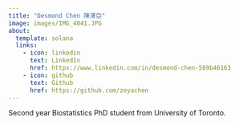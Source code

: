 ```yaml
---
title: "Desmond Chen 陳澤亞"
image: images/IMG_4041.JPG
about:
  template: solana
  links:
    - icon: linkedin
      text: LinkedIn
      href: https://www.linkedin.com/in/desmond-chen-589b46163
    - icon: github
      text: Github
      href: https://github.com/zeyachen
---
```


Second year Biostatistics PhD student from University of Toronto.
